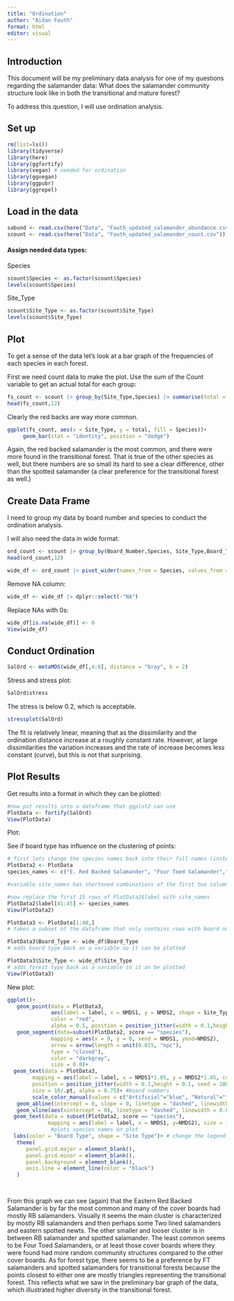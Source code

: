 ```yaml
---
title: "Ordination"
author: "Aidan Fauth"
format: html
editor: visual
---
```


## Introduction

This document will be my preliminary data analysis for one of my questions regarding the salamander data: What does the salamander community structure look like in both the transitional and mature forest?

To address this question, I will use ordination analysis.

## Set up

```r
rm(list=ls())
library(tidyverse)
library(here)
library(ggfortify)
library(vegan) # needed for ordination
library(ggvegan)
library(ggpubr)
library(ggrepel)
```

## Load in the data

```r
sabund <- read.csv(here("Data", "Fauth_updated_salamander_abundance.csv"))
scount <- read.csv(here("Data", "Fauth_updated_salamander_count.csv"))
```

#### Assign needed data types:

Species

```r
scount$Species <- as.factor(scount$Species)
levels(scount$Species)
```

Site_Type

```r
scount$Site_Type <- as.factor(scount$Site_Type)
levels(scount$Site_Type)
```

## Plot

To get a sense of the data let's look at a bar graph of the frequencies of each species in each forest.

First we need count data to make the plot. Use the sum of the Count variable to get an actual total for each group:

```r
fs_count <- scount |> group_by(Site_Type,Species) |> summarise(total = sum(Count))
head(fs_count,12)
```

Clearly the red backs are way more common.

```r
ggplot(fs_count, aes(x = Site_Type, y = total, fill = Species))+
     geom_bar(stat = "identity", position = "dodge")
```

Again, the red backed salamander is the most common, and there were more found in the transitional forest. That is true of the other species as well, but there numbers are so small its hard to see a clear difference, other than the spotted salamander (a clear preference for the transitional forest as well.)

## Create Data Frame

I need to group my data by board number and species to conduct the ordination analysis.

I will also need the data in wide format.

```r
ord_count <- scount |> group_by(Board_Number,Species, Site_Type,Board_Type) |> summarise(total = sum(Count))
head(ord_count,12)
```

```r
wide_df <- ord_count |> pivot_wider(names_from = Species, values_from = total)
```

Remove NA column:

```r
wide_df <- wide_df |> dplyr::select(-"NA")
```

Replace NAs with 0s:

```r
wide_df[is.na(wide_df)] <- 0
View(wide_df)
```

## Conduct Ordination

```r
SalOrd <- metaMDS(wide_df[,4:8], distance = "bray", k = 2)
```

Stress and stress plot:

```r
SalOrd$stress
```

The stress is below 0.2, which is acceptable.

```r
stressplot(SalOrd)
```

The fit is relatively linear, meaning that as the dissimilarity and the ordination distance increase at a roughly constant rate. However, at large dissimilarities the variation increases and the rate of increase becomes less constant (curve), but this is not that surprising.

## Plot Results

Get results into a format in which they can be plotted:

```r
#now put results into a dataframe that ggplot2 can use
PlotData <- fortify(SalOrd)
View(PlotData)
```

Plot:

See if board type has influence on the clustering of points:

```r
# first lets change the species names back into their full names (instead of the codes)
PlotData2 <- PlotData
species_names <- c("E. Red Backed Salamander", "Four Toed Salamander","Spotted Salamander", "E. Red Spotted Newt", "N. Two Lined Salamander")

#variable site_names has shortened combinations of the first two columns of trees_wide.

#now replace the first 15 rows of PlotData2$label with site_names
PlotData2$label[41:45] <- species_names
View(PlotData2)

PlotData3 <- PlotData[1:40,] 
# takes a subset of the dataframe that only contains rows with board numbers (excludes the species rows)

PlotData3$Board_Type <- wide_df$Board_Type 
# adds board type back as a variable so it can be plotted

PlotData3$Site_Type <- wide_df$Site_Type 
# adds forest type back as a variable so it an be plotted
View(PlotData3)
```

New plot:

```r
ggplot()+
   geom_point(data = PlotData3, 
              aes(label = label, x = NMDS1, y = NMDS2, shape = Site_Type),
              color = "red",
              alpha = 0.5, position = position_jitter(width = 0.1,height = 0.1, seed = 100), size = 2) +
   geom_segment(data=subset(PlotData2, score == "species"),
              mapping = aes(x = 0, y = 0, xend = NMDS1, yend=NMDS2),
              arrow = arrow(length = unit(0.015, "npc"),
              type = "closed"),
              color = "darkgray",
              size = 0.8)+
  geom_text(data = PlotData3,
        mapping = aes(label = label, x = NMDS1*1.05, y = NMDS2*1.05, color = Board_Type), 
        position = position_jitter(width = 0.1,height = 0.1, seed = 100), 
        size = 10/.pt, alpha = 0.75)+ #board numbers
        scale_color_manual(values = c("Artificial"="blue", "Natural"="forestgreen"))+ #change the colors
   geom_abline(intercept = 0, slope = 0, linetype = "dashed", linewidth = 0.8, color = "gray")+
   geom_vline(aes(xintercept = 0), linetype = "dashed", linewidth = 0.8, color = "gray")+
  geom_text(data = subset(PlotData2, score == "species"),
             mapping = aes(label = label, x = NMDS1, y=NMDS2), size = 10/.pt,)+
              #plots species names on plot
  labs(color = "Board Type", shape = "Site Type")+ # change the legend titles
   theme(
      panel.grid.major = element_blank(),
      panel.grid.minor = element_blank(),
      panel.background = element_blank(),
      axis.line = element_line(color = "black")
   )

   
```

From this graph we can see (again) that the Eastern Red Backed Salamander is by far the most common and many of the cover boards had mostly RB salamanders. Visually it seems the main cluster is characterized by mostly RB salamanders and then perhaps some Two lined salamanders and eastern spotted newts. The other smaller and looser cluster is in between RB salamander and spotted salamander. The least common seems to be Four Toed Salamanders, or at least those cover boards where they were found had more random community structures compared to the other cover boards. As for forest type, there seems to be a preference by FT salamanders and spotted salamanders for transitional forests because the points closest to either one are mostly triangles representing the transitional forest. This reflects what we saw in the preliminary bar graph of the data, which illustrated higher diversity in the transitional forest.
